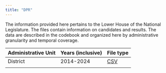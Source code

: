 ```yaml
---
title: "DPR"
---
```


The information provided here pertains to the Lower House of the National Legislature. The files contain information on candidates and results. The data are described in the codebook and organized here by administrative granularity and temporal coverage. 

| Administrative Unit | Years (inclusive) | File type      |
|---------------------|-------------------|----------------|
| District            | 2014-2024         | [CSV](DPR.csv) |
|                     |                   |                |
